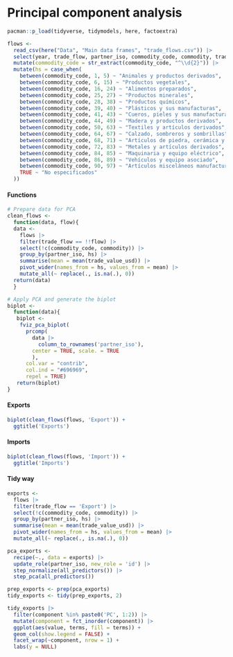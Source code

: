 # Principal component analysis

```r
pacman::p_load(tidyverse, tidymodels, here, factoextra)
```

```r
flows <- 
  read_csv(here("Data", "Main data frames", "trade_flows.csv")) |> 
  select(year, trade_flow, partner_iso, commodity_code, commodity, trade_value_usd) |> 
  mutate(commodity_code = str_extract(commodity_code, "^\\d{2}")) |> 
  mutate(hs = case_when(
    between(commodity_code, 1, 5) ~ "Animales y productos derivados",
    between(commodity_code, 6, 15) ~ "Productos vegetales",
    between(commodity_code, 16, 24) ~ "Alimentos preparados",
    between(commodity_code, 25, 27) ~ "Productos minerales",
    between(commodity_code, 28, 38) ~ "Productos químicos",
    between(commodity_code, 39, 40) ~ "Plásticos y sus manufacturas",
    between(commodity_code, 41, 43) ~ "Cueros, pieles y sus manufacturas",
    between(commodity_code, 44, 49) ~ "Madera y productos derivados",
    between(commodity_code, 50, 63) ~ "Textiles y artículos derivados",
    between(commodity_code, 64, 67) ~ "Calzado, sombreros y sombrillas",
    between(commodity_code, 68, 71) ~ "Artículos de piedra, cerámica y vidrio",
    between(commodity_code, 72, 83) ~ "Metales y artículos derivados",
    between(commodity_code, 84, 85) ~ "Maquinaria y equipo eléctrico",
    between(commodity_code, 86, 89) ~ "Vehículos y equipo asociado",
    between(commodity_code, 90, 97) ~ "Artículos misceláneos manufacturados",
    TRUE ~ "No especificados"
  ))
```

#### Functions

```r
# Prepare data for PCA
clean_flows <- 
  function(data, flow){
  data <- 
    flows |> 
    filter(trade_flow == !!flow) |> 
    select(!c(commodity_code, commodity)) |> 
    group_by(partner_iso, hs) |> 
    summarise(mean = mean(trade_value_usd)) |> 
    pivot_wider(names_from = hs, values_from = mean) |> 
    mutate_all(~ replace(., is.na(.), 0))
  return(data)
  }

# Apply PCA and generate the biplot
biplot <- 
  function(data){
   biplot <- 
    fviz_pca_biplot(
      prcomp(
        data |> 
          column_to_rownames('partner_iso'), 
        center = TRUE, scale. = TRUE
        ), 
      col.var = "contrib",
      col.ind = "#696969",
      repel = TRUE)
   return(biplot)
}
```

#### Exports

```r
biplot(clean_flows(flows, 'Export')) +
  ggtitle('Exports')
```

#### Imports

```r
biplot(clean_flows(flows, 'Import')) +
  ggtitle('Imports')
```

#### Tidy way

```r
exports <- 
  flows |> 
  filter(trade_flow == 'Export') |> 
  select(!c(commodity_code, commodity)) |> 
  group_by(partner_iso, hs) |> 
  summarise(mean = mean(trade_value_usd)) |> 
  pivot_wider(names_from = hs, values_from = mean) |> 
  mutate_all(~ replace(., is.na(.), 0))

pca_exports <- 
  recipe(~., data = exports) |> 
  update_role(partner_iso, new_role = 'id') |> 
  step_normalize(all_predictors()) |> 
  step_pca(all_predictors())

prep_exports <- prep(pca_exports)
tidy_exports <- tidy(prep_exports, 2)

tidy_exports |> 
  filter(component %in% paste0('PC', 1:2)) |> 
  mutate(component = fct_inorder(component)) |> 
  ggplot(aes(value, terms, fill = terms)) +
  geom_col(show.legend = FALSE) +
  facet_wrap(~component, nrow = 1) +
  labs(y = NULL)
```

